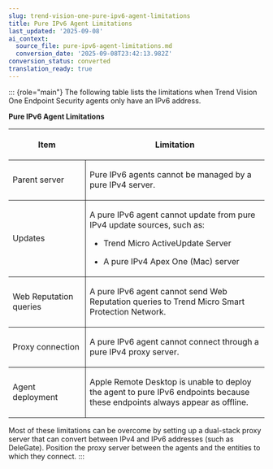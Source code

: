```yaml
---
slug: trend-vision-one-pure-ipv6-agent-limitations
title: Pure IPv6 Agent Limitations
last_updated: '2025-09-08'
ai_context:
  source_file: pure-ipv6-agent-limitations.md
  conversion_date: '2025-09-08T23:42:13.982Z'
conversion_status: converted
translation_ready: true
---
```


::: {role="main"}
The following table lists the limitations when Trend Vision One Endpoint Security agents only have an IPv6 address.

**Pure IPv6 Agent Limitations**

<table>
<colgroup>
<col style="width: 30%" />
<col style="width: 70%" />
</colgroup>
<thead>
<tr>
<th><p>Item</p></th>
<th><p>Limitation</p></th>
</tr>
</thead>
<tbody>
<tr>
<td style="border-bottom-width: 1px; border-bottom-style: solid; border-right-width: 1px; border-right-style: solid"><p>Parent server</p></td>
<td style="border-bottom-width: 1px; border-bottom-style: solid"><p>Pure IPv6 agents cannot be managed by a pure IPv4 server.</p></td>
</tr>
<tr>
<td style="border-bottom-width: 1px; border-bottom-style: solid; border-right-width: 1px; border-right-style: solid"><p>Updates</p></td>
<td style="border-bottom-width: 1px; border-bottom-style: solid"><p>A pure IPv6 agent cannot update from pure IPv4 update sources, such as:</p>
<ul>
<li><p>Trend Micro ActiveUpdate Server</p></li>
<li><p>A pure IPv4 Apex One (Mac) server</p></li>
</ul></td>
</tr>
<tr>
<td style="border-bottom-width: 1px; border-bottom-style: solid; border-right-width: 1px; border-right-style: solid"><p>Web Reputation queries</p></td>
<td style="border-bottom-width: 1px; border-bottom-style: solid"><p>A pure IPv6 agent cannot send Web Reputation queries to Trend Micro Smart Protection Network.</p></td>
</tr>
<tr>
<td style="border-bottom-width: 1px; border-bottom-style: solid; border-right-width: 1px; border-right-style: solid"><p>Proxy connection</p></td>
<td style="border-bottom-width: 1px; border-bottom-style: solid"><p>A pure IPv6 agent cannot connect through a pure IPv4 proxy server.</p></td>
</tr>
<tr>
<td style="border-right-width: 1px; border-right-style: solid"><p>Agent deployment</p></td>
<td><p>Apple Remote Desktop is unable to deploy the agent to pure IPv6 endpoints because these endpoints always appear as offline.</p></td>
</tr>
</tbody>
</table>

Most of these limitations can be overcome by setting up a dual-stack proxy server that can convert between IPv4 and IPv6 addresses (such as DeleGate). Position the proxy server between the agents and the entities to which they connect.
:::
